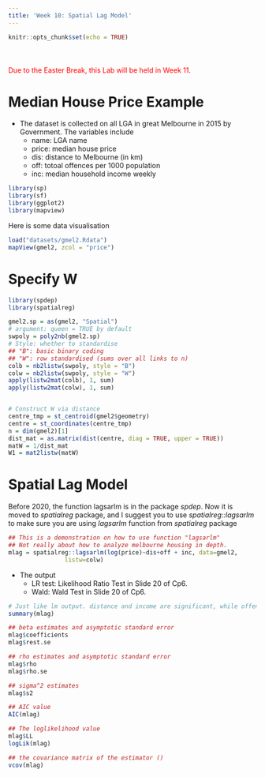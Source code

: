 ---
title: 'Week 10: Spatial Lag Model'
---

<div style="margin-bottom:50px;">
```{r setup, include=FALSE}
knitr::opts_chunk$set(echo = TRUE)
```

</div>

<span style="color: red;">Due to the Easter Break, this Lab will be held in Week 11. </span>



# Median House Price Example

* The dataset is collected on all LGA in great Melbourne in 2015 by Government. The variables include
  + name: LGA name
  + price: median house price
  + dis: distance to Melbourne (in km)
  + off: totoal offences per 1000 population
  + inc: median household income weekly


```{r, echo=TRUE, fig.width=6, fig.align="center", message = FALSE, warning = F}
library(sp)
library(sf)
library(ggplot2)
library(mapview)
```

Here is some data visualisation
```{r, echo=TRUE, fig.width=6, fig.align="center"}
load("datasets/gmel2.Rdata")
mapView(gmel2, zcol = "price")
```

# Specify W
```{r, echo=TRUE, fig.width=6, fig.align="center", message = FALSE, warning = F}
library(spdep)
library(spatialreg)
```

```{r, echo=TRUE, fig.width=6, fig.align="center"}
gmel2.sp = as(gmel2, "Spatial")
# argument: queen = TRUE by default
swpoly = poly2nb(gmel2.sp)
# Style: whether to standardise  
## "B": basic binary coding
## "W": row standardised (sums over all links to n)
colb = nb2listw(swpoly, style = "B")
colw = nb2listw(swpoly, style = "W")
apply(listw2mat(colb), 1, sum)
apply(listw2mat(colw), 1, sum)


# Construct W via distance
centre_tmp = st_centroid(gmel2$geometry)
centre = st_coordinates(centre_tmp)
n = dim(gmel2)[1]
dist_mat = as.matrix(dist(centre, diag = TRUE, upper = TRUE))
matW = 1/dist_mat
W1 = mat2listw(matW)
```


# Spatial Lag Model

Before 2020, the function lagsarlm is in the package *spdep*. Now it is moved to *spatialreg* package, and I suggest you to use *spatialreg::lagsarlm* to make sure you are using *lagsarlm* function from *spatialreg* package




```{r, echo=TRUE, fig.width=6, fig.align="center"}
## This is a demonstration on how to use function "lagsarlm"
## Not really about how to analyze melbourne housing in depth. 
mlag = spatialreg::lagsarlm(log(price)~dis+off + inc, data=gmel2, 
                listw=colw) 

```


* The output
  + LR test: Likelihood Ratio Test in Slide 20 of Cp6.
  + Wald: Wald Test in Slide 20 of Cp6.

```{r, echo=TRUE, fig.width=6, fig.align="center", hold=TRUE}
# Just like lm output. distance and income are significant, while offense is not.
summary(mlag)
```


```{r, echo=TRUE, fig.width=6, fig.align="center", results="hold"}
## beta estimates and asymptotic standard error
mlag$coefficients
mlag$rest.se
```

```{r, echo=TRUE, fig.width=6, fig.align="center", results="hold"}
## rho estimates and asymptotic standard error
mlag$rho
mlag$rho.se
```

```{r, echo=TRUE, fig.width=6, fig.align="center", results="hold"}
## sigma^2 estimates
mlag$s2

## AIC value
AIC(mlag)

## The loglikelihood value
mlag$LL
logLik(mlag)

## the covariance matrix of the estimator ()
vcov(mlag)
```





